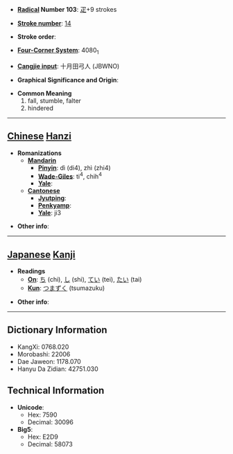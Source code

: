 * '''[[Wiktionary:Chinese radical index| Radical]] Number 103''': [[Wiktionary:Chinese radical index 疋|疋]]+9 strokes

* '''[[Wiktionary:Chinese total strokes index|Stroke number]]''': [[Wiktionary:Chinese total strokes index 14|14]]

* '''Stroke order''': 

* '''[[Wiktionary:Chinese four corner index|Four-Corner System]]''': 4080<sub>1</sub>

* '''[[Wiktionary:Chinese Cangjie index|Cangjie input]]''': 十月田弓人 (JBWNO)

* '''Graphical Significance and Origin''': 

* '''Common Meaning'''
*#fall, stumble, falter
*# hindered


----

== [[Chinese]] [[Hanzi]] ==

* '''Romanizations'''
** '''[[Mandarin]]'''
*** '''[[Pinyin]]''': dì (di4), zhì (zhi4)
*** '''[[Wade-Giles]]''': ti<sup>4</sup>, chih<sup>4</sup>
*** '''[[Yale]]''': 
** '''[[Cantonese]]'''
*** '''[[Jyutping]]''':
*** '''[[Penkyamp]]''': 
*** '''[[Yale]]''': ji3

* '''Other info''': 

----

== [[Japanese]] [[Kanji]] ==

* '''Readings'''
** '''[[On]]''': [[ち]] (chi), [[し]] (shi), [[てい]] (tei), [[たい]] (tai)
** '''[[Kun]]''': [[つまずく]] (tsumazuku)

* '''Other info''':  

----

== Dictionary Information ==

* KangXi: 0768.020
* Morobashi: 22006
* Dae Jaweon: 1178.070
* Hanyu Da Zidian: 42751.030

== Technical Information ==

* '''Unicode''':
** Hex: 7590
** Decimal: 30096
* '''Big5''':
** Hex: E2D9
** Decimal: 58073